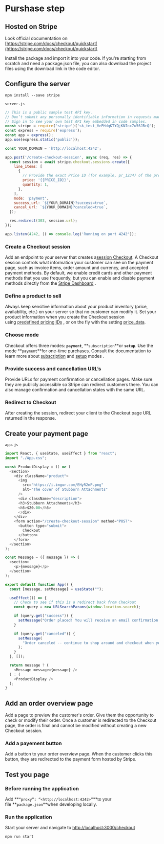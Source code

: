 # Purshase step

## Hosted on Stripe

Look official documentation on [https://stripe.com/docs/checkout/quickstart](https://stripe.com/docs/checkout/quickstart)

Install the package and import it into your code. If you're starting from scratch and need a package.json file, you can also download the project files using the download link in the code editor.

## Configure the server

````shell
npm install --save stripe
````

`server.js`
````js
// This is a public sample test API key.
// Don’t submit any personally identifiable information in requests made with this key.
// Sign in to see your own test API key embedded in code samples.
const stripe = require('stripe')('sk_test_VePHdqKTYQjKNInc7u56JBrQ');
const express = require('express');
const app = express();
app.use(express.static('public'));

const YOUR_DOMAIN = 'http://localhost:4242';

app.post('/create-checkout-session', async (req, res) => {
  const session = await stripe.checkout.sessions.create({
    line_items: [
      {
        // Provide the exact Price ID (for example, pr_1234) of the product you want to sell
        price: '{{PRICE_ID}}',
        quantity: 1,
      },
    ],
    mode: 'payment',
    success_url: `${YOUR_DOMAIN}?success=true`,
    cancel_url: `${YOUR_DOMAIN}?canceled=true`,
  });

  res.redirect(303, session.url);
});

app.listen(4242, () => console.log('Running on port 4242'));
````

### Create a Checkout session

Add an endpoint to your server that creates a[session Checkout](https://stripe.com/docs/api/checkout/sessions). A Checkout session controls what information your customer can see on the payment page, such as invoice items, order amount and currency, and accepted payment methods. By default, we enable credit cards and other payment methods that you use frequently, but you can enable and disable payment methods directly from the [Stripe Dashboard](https://dashboard.stripe.com/settings/payment_methods) .

### Define a product to sell

Always keep sensitive information about your product inventory (price, availability, etc.) on your server so that no customer can modify it. Set your product information when you create the Checkout session using [predefined pricing IDs](https://stripe.com/docs/payments/accept-a-payment?platform=web&ui=checkout#create-product-prices-upfront) , or on the fly with the setting [price_data](https://stripe.com/docs/api/checkout/sessions/create#create_checkout_session-line_items-price_data).

### Choose mode

Checkout offers three modes: **`payment`**, **`subscription`**or **`setup`**. Use the mode **`payment`**for one-time purchases. Consult the documentation to learn more about [subscription](https://stripe.com/docs/billing/subscriptions/build-subscriptions) and [setup](https://stripe.com/docs/payments/save-and-reuse?platform=checkout) modes .

### Provide success and cancellation URL’s

Provide URLs for payment confirmation or cancellation pages. Make sure they are publicly accessible so Stripe can redirect customers there. You can also manage confirmation and cancellation states with the same URL.

### Redirect to Checkout

After creating the session, redirect your client to the Checkout page URL returned in the response.

## Create your payment page

`app.js`
````js
import React, { useState, useEffect } from "react";
import "./App.css";

const ProductDisplay = () => (
  <section>
    <div className="product">
      <img
        src="https://i.imgur.com/EHyR2nP.png"
        alt="The cover of Stubborn Attachments"
      />
      <div className="description">
      <h3>Stubborn Attachments</h3>
      <h5>$20.00</h5>
      </div>
    </div>
    <form action="/create-checkout-session" method="POST">
      <button type="submit">
        Checkout
      </button>
    </form>
  </section>
);

const Message = ({ message }) => (
  <section>
    <p>{message}</p>
  </section>
);

export default function App() {
  const [message, setMessage] = useState("");

  useEffect(() => {
    // Check to see if this is a redirect back from Checkout
    const query = new URLSearchParams(window.location.search);

    if (query.get("success")) {
      setMessage("Order placed! You will receive an email confirmation.");
    }

    if (query.get("canceled")) {
      setMessage(
        "Order canceled -- continue to shop around and checkout when you're ready."
      );
    }
  }, []);

  return message ? (
    <Message message={message} />
  ) : (
    <ProductDisplay />
  );
}
````
## Add an order overview page

Add a page to preview the customer's order. Give them the opportunity to check or modify their order. Once a customer is redirected to the Checkout page, the order is final and cannot be modified without creating a new Checkout session.

### Add a payement button

Add a button to your order overview page. When the customer clicks this button, they are redirected to the payment form hosted by Stripe.

## Test you page

### Before running the application

Add **`“proxy”: “<http://localhost:4242>”`**to your file **`package.json`**when developing locally.

### Run the application

Start your server and navigate to [http://localhost:3000/checkout](http://localhost:3000/checkout)

````shell
npm run start
````